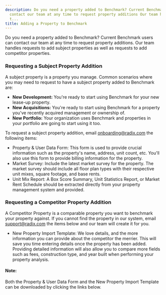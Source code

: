 ```yaml
---
description: Do you need a property added to Benchmark? Current Benchmark users can
  contact our team at any time to request property additions Our team handles requests
  t...
title: Adding a Property to Benchmark
---
```


Do you need a property added to Benchmark? Current Benchmark users can contact our team at any time to request property additions. Our team handles requests to add subject properties as well as requests to add competitor properties. 


### **Requesting a Subject Property Addition**


A subject property is a property you manage. Common scenarios where you may need to request to have a subject property added to Benchmark are:


* **New Development:** You're ready to start using Benchmark for your new lease-up property.
* **New Acquisitions:** You're ready to start using Benchmark for a property you've recently acquired management or ownership of.
* **New Portfolio:** Your organization uses Benchmark and properties in your portfolio are going to start using it too.


To request a subject property addition, email [onboarding@radix.com](mailto:onboarding@radix.com) the following items:


+ Property & User Data Form: This form is used to provide crucial information such as the property's name, address, unit count, etc. You'll also use this form to provide billing information for the property.
+ Market Survey: Include the latest market survey for the property. The market survey should include all floor plan types with their respective unit mixes, square footage, and base rents.
+ Unit Mix Report: A Box Score Summary, Unit Statistics Report, or Market Rent Schedule should be extracted directly from your property management system and provided.


### **Requesting a Competitor Property Addition**


A Competitor Property is a comparable property you want to benchmark your property against. If you cannot find the property in our system, email [support@radix.com](mailto:support@radix.com) the items below and our team will create it for you. 


+ New Property Import Template: We love details, and the more information you can provide about the competitor the merrier. This will save you time entering details once the property has been added. Providing detailed information will also allow you to compare more fields such as fees, construction type, and year built when performing your property analysis.



#### Note:


Both the Property & User Data Form and the New Property Import Template can be downloaded by clicking the links below.